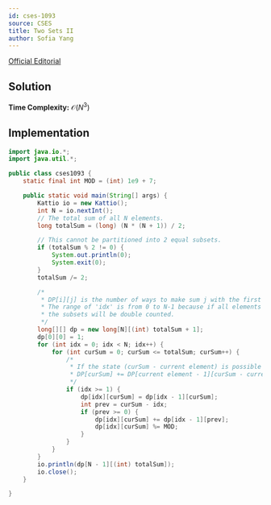 ```yaml
---
id: cses-1093
source: CSES
title: Two Sets II
author: Sofia Yang
---
```

[Official Editorial](https://codeforces.com/blog/entry/70018)

## Solution

**Time Complexity:** $\mathcal{O}(N^3)$

## Implementation

<LanguageSection>

<JavaSection>

```java
import java.io.*;
import java.util.*;

public class cses1093 {
    static final int MOD = (int) 1e9 + 7;

    public static void main(String[] args) {
        Kattio io = new Kattio();
        int N = io.nextInt();
        // The total sum of all N elements.
        long totalSum = (long) (N * (N + 1)) / 2;

        // This cannot be partitioned into 2 equal subsets.
        if (totalSum % 2 != 0) {
            System.out.println(0);
            System.exit(0);
        }
        totalSum /= 2;

        /*
         * DP[i][j] is the number of ways to make sum j with the first i elements.
         * The range of 'idx' is from 0 to N-1 because if all elements are used,
         * the subsets will be double counted.
         */
        long[][] dp = new long[N][(int) totalSum + 1];
        dp[0][0] = 1;
        for (int idx = 0; idx < N; idx++) {
            for (int curSum = 0; curSum <= totalSum; curSum++) {
                /*
                 * If the state (curSum - current element) is possible
                 * DP[curSum] += DP[current element - 1][curSum - current element]
                 */
                if (idx >= 1) {
                    dp[idx][curSum] = dp[idx - 1][curSum];
                    int prev = curSum - idx;
                    if (prev >= 0) {
                        dp[idx][curSum] += dp[idx - 1][prev];
                        dp[idx][curSum] %= MOD;
                    }
                }
            }
        }
        io.println(dp[N - 1][(int) totalSum]);
        io.close();
    }

}
```
</JavaSection>

</LanguageSection>
